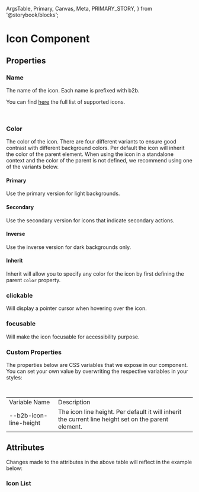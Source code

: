   ArgsTable,
  Primary,
  Canvas,
  Meta,
  PRIMARY_STORY,
} from '@storybook/blocks';


<Meta of={IconStories} />

# Icon Component

<Canvas of={IconStories.Primary} />

## Properties

### Name

The name of the icon. Each name is prefixed with b2b.

You can find [here](#icon-list) the full list of supported icons.

<br />

### Color

The color of the icon. There are four different variants to ensure
good contrast with different background colors. Per default the icon
will inherit the color of the parent element. When using the icon
in a standalone context and the color of the parent is not defined, we recommend
using one of the variants below.

#### Primary

Use the primary version for light backgrounds.

<Canvas of={IconStories.Primary} />

#### Secondary

Use the secondary version for icons that indicate secondary actions.

<Canvas of={IconStories.Secondary} />

#### Inverse

Use the inverse version for dark backgrounds only.

<Canvas of={IconStories.Secondary} />

#### Inherit

Inherit will allow you to specify any color for the icon by first defining the parent `color` property.

### clickable

Will display a pointer cursor when hovering over the icon.

### focusable

Will make the icon focusable for accessibility purpose.

### Custom Properties

The properties below are CSS variables that we expose in our component. You can set your own value by overwriting the respective variables
in your styles:

```css
--b2b-icon-line-height: 1rem;
```

<table>
  <tr>
    <td>Variable Name</td>
    <td>Description</td>
  </tr>
  <tr>
    <td>--b2b-icon-line-height</td>
    <td>
      The icon line height. Per default it will inherit the current line height
      set on the parent element.
    </td>
  </tr>
</table>

## Attributes

<ArgsTable story={PRIMARY_STORY} />
Changes made to the attributes in the above table will reflect in the example below:
<Primary />

### Icon List

<Canvas of={IconStories.AllIcons} />
